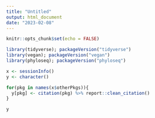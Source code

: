 ```yaml
---
title: "Untitled"
output: html_document
date: "2023-02-08"
---
```


```r
knitr::opts_chunk$set(echo = FALSE)

library(tidyverse); packageVersion("tidyverse")
library(vegan); packageVersion("vegan")
library(phyloseq); packageVersion("phyloseq")
```

```r

x <- sessionInfo()
y <- character()

for(pkg in names(x$otherPkgs)){
  y[pkg] <- citation(pkg) %>% report::clean_citation()
}

y

```
